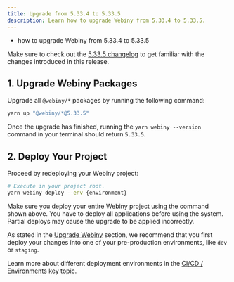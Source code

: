 ```yaml
---
title: Upgrade from 5.33.4 to 5.33.5
description: Learn how to upgrade Webiny from 5.33.4 to 5.33.5.
---
```



<Alert type="success" title="What you’ll learn">

- how to upgrade Webiny from 5.33.4 to 5.33.5

</Alert>

<Alert type="info">

Make sure to check out the [5.33.5 changelog](./changelog) to get familiar with the changes introduced in this release.

</Alert>

## 1. Upgrade Webiny Packages

Upgrade all `@webiny/*` packages by running the following command:

```bash
yarn up "@webiny/*@5.33.5"
```

Once the upgrade has finished, running the `yarn webiny --version` command in your terminal should return `5.33.5`.

## 2. Deploy Your Project

Proceed by redeploying your Webiny project:

```bash
# Execute in your project root.
yarn webiny deploy --env {environment}
```

<Alert type="warning">

Make sure you deploy your entire Webiny project using the command shown above. You have to deploy all applications before using the system. Partial deploys may cause the upgrade to be applied incorrectly.

</Alert>

<Alert type="warning">

As stated in the [Upgrade Webiny](../upgrade-webiny#pre-production-environments-first) section, we recommend that you first deploy your changes into one of your pre-production environments, like `dev` or `staging`.

</Alert>

<Alert type="info">

Learn more about different deployment environments in the [CI/CD / Environments](../../core-development-concepts/ci-cd/environments) key topic.

</Alert>
